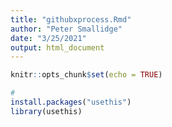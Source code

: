```yaml
---
title: "githubxprocess.Rmd"
author: "Peter Smallidge"
date: "3/25/2021"
output: html_document
---
```


```r
knitr::opts_chunk$set(echo = TRUE)
```


```r
# 
install.packages("usethis")
library(usethis) 

```


